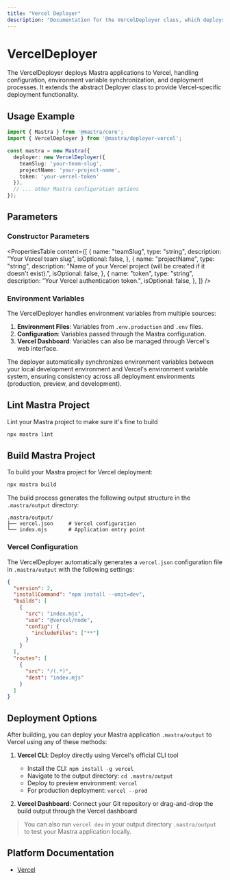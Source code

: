 ```yaml
---
title: "Vercel Deployer"
description: "Documentation for the VercelDeployer class, which deploys Mastra applications to Vercel."
---
```


# VercelDeployer

The VercelDeployer deploys Mastra applications to Vercel, handling configuration, environment variable synchronization, and deployment processes. It extends the abstract Deployer class to provide Vercel-specific deployment functionality.

## Usage Example

```typescript
import { Mastra } from '@mastra/core';
import { VercelDeployer } from '@mastra/deployer-vercel';

const mastra = new Mastra({
  deployer: new VercelDeployer({
    teamSlug: 'your-team-slug',
    projectName: 'your-project-name',
    token: 'your-vercel-token'
  }),
  // ... other Mastra configuration options
});
```

## Parameters

### Constructor Parameters

<PropertiesTable
  content={[
    {
      name: "teamSlug",
      type: "string",
      description: "Your Vercel team slug",
      isOptional: false,
    },
    {
      name: "projectName",
      type: "string",
      description: "Name of your Vercel project (will be created if it doesn't exist).",
      isOptional: false,
    },
    {
      name: "token",
      type: "string",
      description: "Your Vercel authentication token.",
      isOptional: false,
    },
  ]}
/>


### Environment Variables

The VercelDeployer handles environment variables from multiple sources:

1. **Environment Files**: Variables from `.env.production` and `.env` files.
2. **Configuration**: Variables passed through the Mastra configuration.
3. **Vercel Dashboard**: Variables can also be managed through Vercel's web interface.

The deployer automatically synchronizes environment variables between your local development environment and Vercel's environment variable system, ensuring consistency across all deployment environments (production, preview, and development).

## Lint Mastra Project
Lint your Mastra project to make sure it's fine to build
```bash
npx mastra lint
```

## Build Mastra Project

To build your Mastra project for Vercel deployment:

```bash
npx mastra build
```

The build process generates the following output structure in the `.mastra/output` directory:

```
.mastra/output/
├── vercel.json     # Vercel configuration
└── index.mjs       # Application entry point
```

### Vercel Configuration

The VercelDeployer automatically generates a `vercel.json` configuration file in `.mastra/output` with the following settings:

```json
{
  "version": 2,
  "installCommand": "npm install --omit=dev",
  "builds": [
    {
      "src": "index.mjs",
      "use": "@vercel/node",
      "config": {
        "includeFiles": ["**"]
      }
    }
  ],
  "routes": [
    {
      "src": "/(.*)",
      "dest": "index.mjs"
    }
  ]
}
```

## Deployment Options

After building, you can deploy your Mastra application `.mastra/output` to Vercel using any of these methods:

1. **Vercel CLI**: Deploy directly using Vercel's official CLI tool
   - Install the CLI: `npm install -g vercel`
   - Navigate to the output directory: `cd .mastra/output`
   - Deploy to preview environment: `vercel`
   - For production deployment: `vercel --prod`

2. **Vercel Dashboard**: Connect your Git repository or drag-and-drop the build output through the Vercel dashboard

> You can also run `vercel dev` in your output directory `.mastra/output` to test your Mastra application locally.

## Platform Documentation

- [Vercel](https://vercel.com/docs)